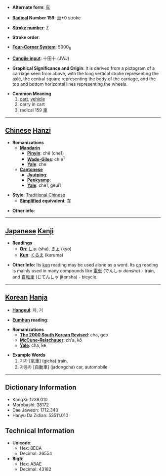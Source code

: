 * '''Alternate form''': [[车]]

* '''[[Wiktionary:Chinese radical index| Radical]] Number 159''': [[Wiktionary:Chinese radical index 車|車]]+0 stroke

* '''[[Wiktionary:Chinese total strokes index|Stroke number]]''': [[Wiktionary:Chinese total strokes index 7|7]]

* '''Stroke order''': 

* '''[[Wiktionary:Chinese four corner index|Four-Corner System]]''': 5000<sub>6</sub>

* '''[[Wiktionary:Chinese Cangjie index|Cangjie input]]''': 十田十 (JWJ)

* '''Graphical Significance and Origin''': It is derived from a pictogram of a carriage seen from above, with the long vertical stroke representing the axle, the central square representing the body of the carriage, and the top and bottom horizontal lines representing the wheels.

* '''Common Meaning'''
*# [[cart]], [[vehicle]]
*# carry in cart
*# radical 159 [[Wiktionary:Chinese radical index 車|車]]

----

== [[Chinese]] [[Hanzi]] ==

* '''Romanizations'''
** '''[[Mandarin]]'''
*** '''[[Pinyin]]''': chē (che1)
*** '''[[Wade-Giles]]''': ch'e<sup>1</sup>
*** '''[[Yale]]''': che
** '''[[Cantonese]]'''
*** '''[[Jyutping]]''':
*** '''[[Penkyamp]]''': 
*** '''[[Yale]]''': che1, geui1

* '''Style''': [[Traditional Chinese]] 
** '''[[Simplified Chinese|Simplified]] equivalent''': [[车]]

* '''Other info''': 

----

== [[Japanese]] [[Kanji]] ==

* '''Readings'''
** '''[[On]]''': [[しゃ]] (sha), [[きょ]] (kyo)
** '''[[Kun]]''': [[くるま]] (kuruma)

*'''Other Info:''' Its [[kun]] reading may be used alone as a word.  Its [[on]] reading is mainly used in many compounds like [[電車]] (でんしゃ ''densha'') - train, and [[自転車]] (じてんしゃ jitensha) - bicycle.

----

== [[Korean]] [[Hanja]] ==

* '''[[Hangeul]]''': 차, 거

* '''[[Eumhun]] reading''': 

* '''Romanizations'''
** '''[[The 2000 South Korean Revised Romanization|The 2000 South Korean Revised]]''': cha, geo
** '''[[McCune-Reischauer]]''': ch'a, kŏ
** '''[[Yale]]''': cha, ke

*'''Example Words'''
*#기차 [氣車] (gicha) train,
*#자동차 [自動車] (jadongcha) car, automobile

----

== Dictionary Information ==

* KangXi: 1239.010
* Morobashi: 38172
* Dae Jaweon: 1712.340
* Hanyu Da Zidian: 53511.010

== Technical Information ==

* '''Unicode''':
** Hex: 8ECA
** Decimal: 36554
* '''Big5''':
** Hex: A8AE
** Decimal: 43182